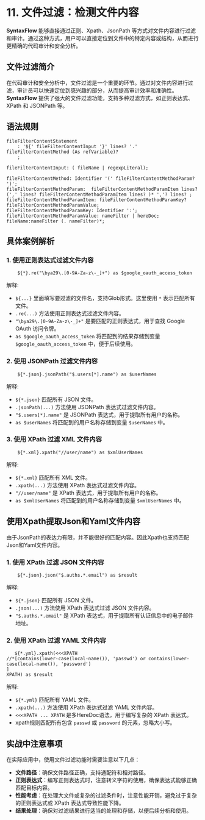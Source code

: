 # 11. 文件过滤：检测文件内容

**SyntaxFlow** 能够直接通过正则、Xpath、JsonPath 等方式对文件内容进行过滤和审计。通过这种方式，用户可以直接定位到文件中的特定内容或结构，从而进行更精确的代码审计和安全分析。


<TOCInline toc={toc} />

## 文件过滤简介

在代码审计和安全分析中，文件过滤是一个重要的环节。通过对文件内容进行过滤，审计员可以快速定位到感兴趣的部分，从而提高审计效率和准确性。**SyntaxFlow** 提供了强大的文件过滤功能，支持多种过滤方式，如正则表达式、XPath 和 JSONPath 等。

## 语法规则

```antlr
fileFilterContentStatement
    : '${' fileFilterContentInput '}' lines? '.' fileFilterContentMethod (As refVariable)?
    ;

fileFilterContentInput: ( fileName | regexpLiteral);

fileFilterContentMethod: Identifier '(' fileFilterContentMethodParam? ')';
fileFilterContentMethodParam:  fileFilterContentMethodParamItem lines? (',' lines? fileFilterContentMethodParamItem lines? )* ','? lines? ;
fileFilterContentMethodParamItem: fileFilterContentMethodParamKey? fileFilterContentMethodParamValue;
fileFilterContentMethodParamKey: Identifier ':';
fileFilterContentMethodParamValue: nameFilter | hereDoc;
fileName:nameFilter (. nameFilter)*;
```

## 具体案例解析

### 1. 使用正则表达式过滤文件内容

```syntaxflow
    ${*}.re("\bya29\.[0-9A-Za-z\-_]+") as $google_oauth_access_token
```

解释:
- `${...}` 里面填写要过滤的文件名，支持Glob形式。这里使用 `*` 表示匹配所有文件。
- `.re(...)` 方法使用正则表达式过滤文件内容。
- `"\bya29\.[0-9A-Za-z\-_]+"` 是要匹配的正则表达式，用于查找 Google OAuth 访问令牌。
- `as $google_oauth_access_token` 将匹配到的结果存储到变量 `$google_oauth_access_token` 中，便于后续使用。

### 2. 使用 JSONPath 过滤文件内容

```syntaxflow
    ${*.json}.jsonPath("$.users[*].name") as $userNames
```

解释:
- `${*.json}` 匹配所有 JSON 文件。
- `.jsonPath(...)` 方法使用 JSONPath 表达式过滤文件内容。
- `"$.users[*].name"` 是 JSONPath 表达式，用于提取所有用户的名称。
- `as $userNames` 将匹配到的用户名称存储到变量 `$userNames` 中。

### 3. 使用 XPath 过滤 XML 文件内容

```syntaxflow
    ${*.xml}.xpath("//user/name") as $xmlUserNames
```
解释:
- `${*.xml}` 匹配所有 XML 文件。
- `.xpath(...)` 方法使用 XPath 表达式过滤文件内容。
- `"//user/name"` 是 XPath 表达式，用于提取所有用户的名称。
- `as $xmlUserNames` 将匹配到的用户名称存储到变量 `$xmlUserNames` 中。

## 使用Xpath提取Json和Yaml文件内容

   由于JsonPath的表达力有限，并不能很好的匹配内容。因此Xpath也支持匹配Json和Yaml文件内容。

### 1. 使用 XPath 过滤 JSON 文件内容

```syntaxflow
    ${*.json}.json("$.auths.*.email") as $result
```

解释:
- `${*.json}` 匹配所有 JSON 文件。
- `.json(...)` 方法使用 XPath 表达式过滤 JSON 文件内容。
- `"$.auths.*.email"` 是 XPath 表达式，用于提取所有认证信息中的电子邮件地址。

### 2. 使用 XPath 过滤 YAML 文件内容

```syntaxflow
   ${*.yml}.xpath(<<<XPATH
//*[contains(lower-case(local-name()), 'passwd') or contains(lower-case(local-name()), 'password')
]
XPATH) as $result
```
解释:
- `${*.yml}` 匹配所有 YAML 文件。
- `.xpath(...)` 方法使用 XPath 表达式过滤 YAML 文件内容。
- `<<<XPATH ... XPATH` 是多HereDoc语法，用于编写复杂的 XPath 表达式。
- xpath规则匹配所有包含 `passwd` 或 `password` 的元素，忽略大小写。

## 实战中注意事项

在实际应用中，使用文件过滤功能时需要注意以下几点：
- **文件路径**：确保文件路径正确，支持通配符和相对路径。
- **正则表达式**：编写正则表达式时，注意转义字符的使用，确保表达式能够正确匹配目标内容。
- **性能考虑**：在处理大文件或复杂的过滤条件时，注意性能开销，避免过于复杂的正则表达式或 XPath 表达式导致性能下降。
- **结果处理**：确保对过滤结果进行适当的处理和存储，以便后续分析和使用。


